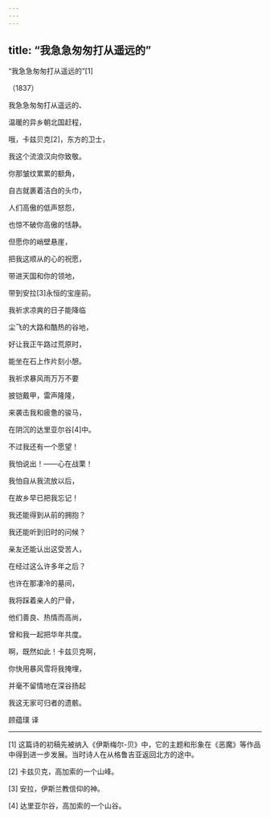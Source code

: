```yaml
---
---
---
```

title: “我急急匆匆打从遥远的”
---



“我急急匆匆打从遥远的”[1]


（1837）

我急急匆匆打从遥远的、

温暖的异乡朝北国赶程，

哦，卡兹贝克[2]，东方的卫士，

我这个流浪汉向你致敬。





你那皱纹累累的额角，

自古就裹着洁白的头巾，

人们高傲的低声怒怨，

也惊不破你高傲的恬静。





但愿你的峭壁悬崖，

把我这顺从的心的祝愿，

带进天国和你的领地，

带到安拉[3]永恒的宝座前。





我祈求凉爽的日子能降临

尘飞的大路和酷热的谷地，

好让我正午路过荒原时，

能坐在石上作片刻小憩。





我祈求暴风雨万万不要

披铠戴甲，雷声隆隆，

来袭击我和疲惫的骏马，

在阴沉的达里亚尔谷[4]中。





不过我还有一个愿望！

我怕说出！——心在战栗！

我怕自从我流放以后，

在故乡早已把我忘记！





我还能得到从前的拥抱？

我还能听到旧时的问候？

亲友还能认出这受苦人，

在经过这么许多年之后？





也许在那凄冷的墓间，

我将踩着亲人的尸骨，

他们善良、热情而高尚，

曾和我一起把华年共度。





啊，既然如此！卡兹贝克啊，

你快用暴风雪将我掩埋，

并毫不留情地在深谷扬起

我这无家可归者的遗骸。

顾蕴璞 译



* * *



[1] 这篇诗的初稿先被纳入《伊斯梅尔-贝》中，它的主题和形象在《恶魔》等作品中得到进一步发展。当时诗人在从格鲁吉亚返回北方的途中。

[2] 卡兹贝克，高加索的一个山峰。

[3] 安拉，伊斯兰教信仰的神。

[4] 达里亚尔谷，高加索的一个山谷。